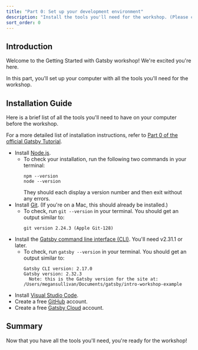 ```yaml
---
title: "Part 0: Set up your development environment"
description: "Install the tools you'll need for the workshop. (Please complete prior to the workshop!)"
sort_order: 0
---
```


## Introduction

Welcome to the Getting Started with Gatsby workshop! We're excited you're here.

In this part, you'll set up your computer with all the tools you'll need for the workshop.

## Installation Guide

Here is a brief list of all the tools you'll need to have on your computer before the workshop.

For a more detailed list of installation instructions, refer to [Part 0 of the official Gatsby Tutorial](https://www.gatsbyjs.com/docs/tutorial/part-zero/).

* Install [Node.js](https://nodejs.org/en/download/).
    * To check your installation, run the following two commands in your terminal:
        ```shell
        npm --version
        node --version
        ```
        They should each display a version number and then exit without any errors.
* Install [Git](https://git-scm.com/downloads). (If you're on a Mac, this should already be installed.)
    * To check, run `git --version` in your terminal. You should get an output similar to:
        ```shell
        git version 2.24.3 (Apple Git-128)
        ```
* Install the [Gatsby command line interface (CLI)](https://www.npmjs.com/package/gatsby-cli). You'll need v2.31.1 or later.
    * To check, run `gatsby --version` in your terminal. You should get an output similar to:
        ```shell
        Gatsby CLI version: 2.17.0
        Gatsby version: 2.32.3
          Note: this is the Gatsby version for the site at:
        /Users/megansullivan/Documents/gatsby/intro-workshop-example
        ```
* Install [Visual Studio Code](https://code.visualstudio.com/Download).
* Create a free [GitHub](https://github.com/) account.
* Create a free [Gatsby Cloud](https://www.gatsbyjs.com/dashboard/) account.

## Summary

Now that you have all the tools you'll need, you're ready for the workshop!
